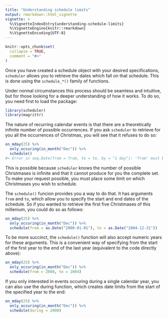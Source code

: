 ```yaml
---
title: "Understanding schedule limits"
output: rmarkdown::html_vignette
vignette: >
  %\VignetteIndexEntry{understanding-schedule-limits}
  %\VignetteEngine{knitr::rmarkdown}
  %\VignetteEncoding{UTF-8}
---
```


```r
knitr::opts_chunk$set(
  collapse = TRUE,
  comment = "#>"
)
```

Once you have created a schedule object with your desired specifications, 
`scheduler` allows you to retrieve the dates which fall on that schedule. This
is done using the `schedule_*()` family of functions. 

Under normal circumstances this process should be seamless and intuitive, but
for those looking for a deeper understanding of how it works. To do so, you
need first to load the package:

```r
library(scheduler)
library(magrittr)
```


The nature of recurring calendar events is that there are a theoretically 
infinite number of possible occurrences. If you ask `scheduler` to retrieve
for you all the occurrences of Christmas, you will see that it refuses to do so:

```r
on_mday(25) %>%
  only_occuring(in_month("Dec")) %>% 
  schedule()
#> Error in seq.Date(from = from, to = to, by = "1 day"): 'from' must be a "Date" object
```

This is possible because `scheduler` knows the number of possible Christmases
is infinite and that it cannot produce for you the complete set. To make your
request possible, you must place some limit on which Christmases you wish to
schedule.

The `schedule()` funcion provides you a way to do that. It has arguments `from`
and `to`, which allow you to specify the start and end dates of the schedule.
So if you wanted to retrieve the first five Christmases of this millenium, you
could do so as follows:

```r
on_mday(25) %>% 
  only_occuring(in_month("Dec")) %>% 
  schedule(from = as.Date("2000-01-01"), to = as.Date("2004-12-31"))
```

To be more succinct, the `schedule()` function will also accept numeric years
for these arguments. This is a convenient way of specifying from the start of
the first year to the end of the last year (equivalent to the code directly
above):

```r
on_mday(25) %>% 
  only_occuring(in_month("Dec")) %>% 
  schedule(from = 2000, to = 2004)
```

If you only interested in events occuring during a single calendar year, you
can also use the during function, which creates date limits from the start of 
the specified year to the end:

```r
on_mday(25) %>% 
  only_occuring(in_month("Dec")) %>% 
  schedule(during = 2000)
```

